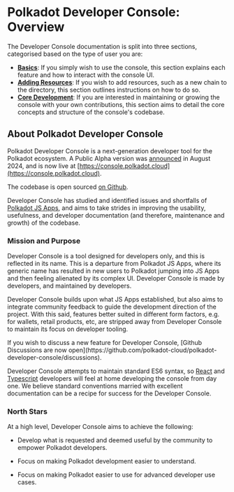 
# Polkadot Developer Console: Overview

The Developer Console documentation is split into three sections, categorised based on the type of user you are:

- **[Basics](/console/basics/interface-overview)**: If you simply wish to use the console, this section explains each feature and how to interact with the console UI.
- **[Adding Resources](console/resources/adding-a-chain)**: If you wish to add resources, such as a new chain to the directory, this section outlines instructions on how to do so.
- **[Core Development](/console/development/installation)**: If you are interested in maintaining or growing the console with your own contributions, this section aims to detail the core concepts and structure of the console's codebase.

## About Polkadot Developer Console

Polkadot Developer Console is a next-generation developer tool for the Polkadot ecosystem. A Public Alpha version was [announced](https://x.com/rossbulat/status/1825967285896380659) in August 2024, and is now live at [https://console.polkadot.cloud](https://console.polkadot.cloud).

The codebase is open sourced [on Github](https://github.com/polkadot-cloud/polkadot-developer-console).

Developer Console has studied and identified issues and shortfalls of [Polkadot JS Apps](https://polkadot.js.org/apps), and aims to take strides in improving the usability, usefulness, and developer documentation (and therefore, maintenance and growth) of the codebase.

### Mission and Purpose

Developer Console is a tool designed for developers only, and this is reflected in its name. This is a departure from Polkadot JS Apps, where its generic name has resulted in new users to Polkadot jumping into JS Apps and then feeling alienated by its complex UI. Developer Console is made by developers, and maintained by developers.

Developer Console builds upon what JS Apps established, but also aims to integrate community feedback to guide the development direction of the project. With this said, features better suited in different form factors, e.g. for wallets, retail products, etc, are stripped away from Developer Console to maintain its focus on developer tooling.

<Callout type="info">
  If you wish to discuss a new feature for Developer Console, [Github Discussions are now open](https://github.com/polkadot-cloud/polkadot-developer-console/discussions).
</Callout>

Developer Console attempts to maintain standard ES6 syntax, so [React](https://react.dev/) and [Typescript](https://www.typescriptlang.org/) developers will feel at home developing the console from day one. We believe standard conventions married with excellent documentation can be a recipe for success for the Developer Console.

### North Stars

At a high level, Developer Console aims to achieve the following:

- Develop what is requested and deemed useful by the community to empower Polkadot developers.

- Focus on making Polkadot development easier to understand.

- Focus on making Polkadot easier to use for advanced developer use cases.